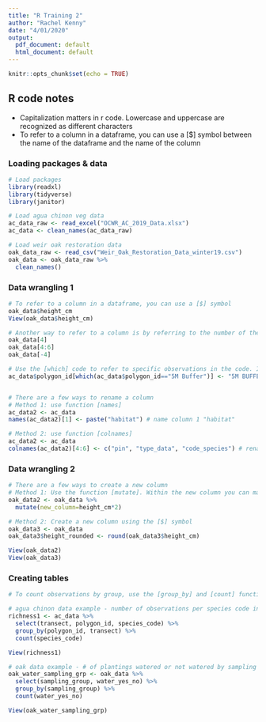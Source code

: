 ```yaml
---
title: "R Training 2"
author: "Rachel Kenny"
date: "4/01/2020"
output:
  pdf_document: default
  html_document: default
---
```


```r
knitr::opts_chunk$set(echo = TRUE)
```

## R code notes
+ Capitalization matters in r code. Lowercase and uppercase are recognized as different characters
+ To refer to a column in a dataframe, you can use a [$] symbol between the name of the dataframe and the name of the column


### Loading packages & data
```r

# Load packages
library(readxl)
library(tidyverse)
library(janitor)

# Load agua chinon veg data
ac_data_raw <- read_excel("OCWR_AC_2019_Data.xlsx")
ac_data <- clean_names(ac_data_raw)

# Load weir oak restoration data
oak_data_raw <- read_csv("Weir_Oak_Restoration_Data_winter19.csv")
oak_data <- oak_data_raw %>% 
  clean_names()

```


### Data wrangling 1
```r
# To refer to a column in a dataframe, you can use a [$] symbol
oak_data$height_cm
View(oak_data$height_cm)

# Another way to refer to a column is by referring to the number of the column using square brackets []. Using a colon indicates subsequent columns. For example [4:6] means columns 4 through 6. Using a negative means everthing except for that column.
oak_data[4]
oak_data[4:6]
oak_data[-4]

# Use the [which] code to refer to specific observations in the code. In this example, we are replacing the words "5M Buffer" in the polygon ID column with the words "5M BUFFER" so that R will recognize these polygon IDs as being the same
ac_data$polygon_id[which(ac_data$polygon_id=="5M Buffer")] <- "5M BUFFER"


# There are a few ways to rename a column
# Method 1: use function [names] 
ac_data2 <- ac_data
names(ac_data2)[1] <- paste("habitat") # name column 1 "habitat"

# Method 2: use function [colnames] 
ac_data2 <- ac_data
colnames(ac_data2)[4:6] <- c("pin", "type_data", "code_species") # rename columns 4 through 6


```


### Data wrangling 2
```r

# There are a few ways to create a new column
# Method 1: Use the function [mutate]. Within the new column you can make transformations on your data.
oak_data2 <- oak_data %>% 
  mutate(new_column=height_cm*2)

# Method 2: Create a new column using the [$] symbol
oak_data3 <- oak_data
oak_data3$height_rounded <- round(oak_data3$height_cm)

View(oak_data2)
View(oak_data3)

```


### Creating tables
```r

# To count observations by group, use the [group_by] and [count] functions. Here are two examples below

# agua chinon data example - number of observations per species code in each polygon and transect
richness1 <- ac_data %>%
  select(transect, polygon_id, species_code) %>% 
  group_by(polygon_id, transect) %>% 
  count(species_code)

View(richness1)

# oak data example - # of plantings watered or not watered by sampling group
oak_water_sampling_grp <- oak_data %>% 
  select(sampling_group, water_yes_no) %>% 
  group_by(sampling_group) %>% 
  count(water_yes_no)

View(oak_water_sampling_grp)

```




